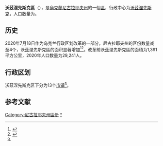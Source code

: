 {{Infobox settlement
| name                    = 沃茲涅先斯克區
| native_name             = Вознесенський район
| native_name_lang        = uk
| settlement_type         = [[区_(乌克兰)|区]]
| image_skyline           = 
| image_caption           = 
| image_flag              = Flag of Voznesenskiy Raion in Mykolaiv Oblast.gif
| flag_size               = 115px
| image_shield            = Voznesenskiy rayon gerb.png
| shield_size             = 60px
| image_map               = Voznesenskiy rayon 2020.svg
| map_caption             = 沃茲涅先斯克區在尼古拉耶夫州的位置
| subdivision_type        = [[世界政區索引|国家]]
| subdivision_name        = {{UKR}}
| subdivision_type1       = [[州_(烏克蘭)|州]]
| subdivision_name1       = [[尼古拉耶夫州|尼古拉耶夫州]]
| established_title       = 建立
| established_date        = 
| seat_type               = 行政中心
| seat                    = [[沃茲涅先斯克|沃茲涅先斯克]]
| parts_type              = 辖区
| parts_style             = coll
| parts                   = 13个[[烏克蘭市鎮|市镇]]<ref name="Ostapenko">{{Cite book |url=https://www.minregion.gov.ua/wp-content/uploads/2020/10/atlas_novogo_atu_2020.pdf |date=2020 |publisher=Міністерство розвитку громад та територій України; Товариство дослідників України |editor-last=Ostapenko |editor-first=Pavlo (Павло Остапенко) |edition=2nd |location=Київ |language=uk |script-title=uk:Атлас адміністративно-територіального устрою України: Новий районний поділ та територіальні громади: 2020}}</ref>
| p1                      =
| government_footnotes    = 
| leader_party            = 
| leader_title            = 
| leader_name             = 
| unit_pref               = Metric
| area_footnotes          = 
| area_note               = 
| area_total_km2          = 
| population_as_of        = 2021年
| population_footnotes    = <ref name="ua2021estimate"/>
| population_total        = 178,336
| population_density_km2  = auto
| population_note         = 
| timezone1               = 
| utc_offset1             = 
| timezone1_DST           = 
| utc_offset1_DST         = 
| postal_code_type        = 邮政编码
| postal_code             = 
| area_code_type          = 
| area_code               = 
| iso_code                = 
| website                 = 
| footnotes               = 
}}
'''沃茲涅先斯克區'''（{{lang-uk|Вознесенський район}}），是[[烏克蘭|烏克蘭]][[尼古拉耶夫州|尼古拉耶夫州]]的一個[[区_(乌克兰)|區]]，行政中心为[[沃茲涅先斯克|沃茲涅先斯克]]，人口数量为{{Ua-pop-est2021|178,336人}}。

== 历史 ==
{{Stack|[[File:Voznesenskyi-Myk-Raion.png|thumb]]}}
2020年7月18日作为乌克兰行政区划改革的一部分，尼古拉耶夫州的区份数量减至4个，沃茲涅先斯克區的面积显著增加<ref>{{Cite news|title=Про утворення та ліквідацію районів. Постанова Верховної Ради України № 807-ІХ.|url=http://www.golos.com.ua/article/333466|access-date=2020-10-03|date=2020-07-18|website=Голос України|language=uk}}</ref><ref name="2020_reform_maps">{{cite web |title=Нові райони: карти + склад |url=https://www.minregion.gov.ua/press/news/novi-rajony-karty-sklad/ |publisher=Міністерство розвитку громад та територій України |language=uk}}</ref>。改革前沃茲涅先斯克區的面積为1,391平方公里，2020年人口数量为29,241人。

== 行政区划 ==
沃茲涅先斯克区下分为13个[[烏克蘭市鎮|市镇]]<ref name="Ostapenko"/>。

== 参考文献 ==
{{Reflist}}

[[Category:尼古拉耶夫州區份|Category:尼古拉耶夫州區份]]
[[Category:沃茲涅先斯克區|*]]